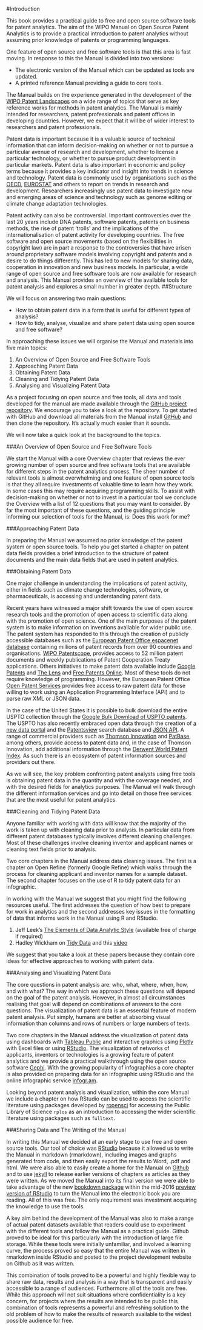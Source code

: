 #Introduction

This book provides a practical guide to free and open source software tools for patent analytics. The aim of the WIPO Manual on Open Source Patent Analytics is to provide a practical introduction to patent analytics without assuming prior knowledge of patents or programming languages. 

One feature of open source and free software tools is that this area is fast moving. In response to this the Manual is divided into two versions:

- The electronic version of the Manual which can be updated as tools are updated.
- A printed reference Manual providing a guide to core tools.

The Manual builds on the experience generated in the development of the [WIPO Patent Landscapes](http://www.wipo.int/patentscope/en/programs/patent_landscapes/) on a wide range of topics that serve as key reference works for methods in patent analytics. The Manual is mainly intended for researchers, patent professionals and patent offices in developing countries. However, we expect that it will be of wider interest to researchers and patent professionals. 

Patent data is important because it is a valuable source of technical information that can inform decision-making on whether or not to pursue a particular avenue of research and development, whether to license a particular technology, or whether to pursue product development in particular markets. Patent data is also important in economic and policy terms because it provides a key indicator and insight into trends in science and technology. Patent data is commonly used by organisations such as the [OECD](http://www.oecd.org/sti/inno/oecdpatentdatabases.htm), [EUROSTAT](http://ec.europa.eu/eurostat/statistics-explained/index.php/Patent_statistics) and others to report on trends in research and development. Researchers increasingly use patent data to investigate new and emerging areas of science and technology such as genome editing or climate change adaptation technologies. 

Patent activity can also be controversial. Important controversies over the last 20 years include DNA patents, software patents, patents on business methods, the rise of patent 'trolls' and the implications of the internationalisation of patent activity for developing countries. The free software and open source movements (based on the flexibilities in copyright law) are in part a response to the controversies that have arisen around proprietary software models involving copyright and patents and a desire to do things differently. This has led to new models for sharing data, cooperation in innovation and new business models. In particular, a wide range of open source and free software tools are now available for research and analysis. This Manual provides an overview of the available tools for patent analysis and explores a small number in greater depth. 
##Structure

We will focus on answering two main questions: 

- How to obtain patent data in a form that is useful for different types of analysis?
- How to tidy, analyse, visualize and share patent data using open source and free software?

In approaching these issues we will organise the Manual and materials into five main topics:

1. An Overview of Open Source and Free Software Tools
2. Approaching Patent Data
3. Obtaining Patent Data
4. Cleaning and Tidying Patent Data
5. Analysing and Visualizing Patent Data

As a project focusing on open source and free tools, all data and tools developed for the manual are made available through the [GitHub project repository](https://github.com/wipo-analytics/opensource-patent-analytics). We encourage you to take a look at the repository. To get started with GitHub and download all materials from the Manual install [GitHub](https://github.com) and then clone the repository. It's actually much easier than it sounds. 

We will now take a quick look at the background to the topics. 

###An Overview of Open Source and Free Software Tools

We start the Manual with a core Overview chapter that reviews the ever growing number of open source and free software tools that are available for different steps in the patent analytics process. The sheer number of relevant tools is almost overwhelming and one feature of open source tools is that they all require investments of valuable time to learn how they work. In some cases this may require acquiring programming skills. To assist with decision-making on whether or not to invest in a particular tool we conclude the Overview with a list of 12 questions that you may want to consider. By far the most important of these questions, and the guiding principle informing our selection of tools for the Manual, is: Does this work for me?

###Approaching Patent Data

In preparing the Manual we assumed no prior knowledge of the patent system or open source tools. To help you get started a chapter on patent data fields provides a brief introduction to the structure of patent documents and the main data fields that are used in patent analytics. 

###Obtaining Patent Data

One major challenge in understanding the implications of patent activity, either in fields such as climate change technologies, software, or pharmaceuticals, is accessing and understanding patent data. 

Recent years have witnessed a major shift towards the use of open source research tools and the promotion of open access to scientific data along with the promotion of open science. One of the main purposes of the patent system is to make information on inventions available for wider public use. The patent system has responded to this through the creation of publicly accessible databases such as the [European Patent Office espacenet database](http://worldwide.espacenet.com/?locale=en_EP) containing millions of patent records from over 90 countries and organisations. [WIPO Patentscope](https://patentscope.wipo.int/search/en/search.jsf), provides access to 52 million patent documents and weekly publications of Patent Cooperation Treaty applications. Others initiatives to make patent data available include [Google Patents](https://www.google.co.uk/url?sa=t&rct=j&q=&esrc=s&source=web&cd=1&ved=0CCIQFjAA&url=http%3A%2F%2Fwww.google.com%2Fpatents&ei=7LFIVeyiIInmau2rgMgL&usg=AFQjCNG_XlAI_9dSaH28NeN5O6bXJSSuSw&sig2=lgFU0x6MQCnaWZBXgPYDAA&bvm=bv.92291466,d.d2s) and [The Lens](http://www.lens.org/lens/) and [Free Patents Online](http://www.freepatentsonline.com). Most of these tools do not require knowledge of programming. However, the European Patent Office [Open Patent Services](http://www.epo.org/searching-for-patents/technical/espacenet/ops.html) provides free access to raw patent data for those willing to work using an Application Programming Interface (API) and to parse raw XML or JSON data.   

In the case of the United States it is possible to bulk download the entire USPTO collection through the [Google Bulk Download of USPTO patents](https://www.google.com/googlebooks/uspto.html). The USPTO has also recently embraced open data through the creation of [a new data portal](http://www.uspto.gov/learning-and-resources/open-data-and-mobility) and the [Patentsview](http://www.patentsview.org/web/) search database and [JSON API](http://www.patentsview.org/api/doc.html). A range of commercial providers such as [Thomson Innovation](http://info.thomsoninnovation.com) and [PatBase](https://www.patbase.com/login.asp), among others, provide access to patent data and, in the case of Thomson Innovation, add additional information through the [Derwent World Patent Index](http://thomsonreuters.com/en/products-services/intellectual-property/patent-research-and-analysis/derwent-world-patents-index.html). As such there is an ecosystem of patent information sources and providers out there. 

As we will see, the key problem confronting patent analysts using free tools is obtaining patent data in the quantity and with the coverage needed, and with the desired fields for analytics purposes. The Manual will walk through the different information services and go into detail on those free services that are the most useful for patent analytics. 

###Cleaning and Tidying Patent Data

Anyone familiar with working with data will know that the majority of the work is taken up with cleaning data prior to analysis. In particular data from different patent databases typically involves different cleaning challenges. Most of these challenges involve cleaning inventor and applicant names or cleaning text fields prior to analysis. 

Two core chapters in the Manual address data cleaning issues. The first is a chapter on Open Refine (formerly Google Refine) which walks through the process for cleaning applicant and inventor names for a sample dataset. The second chapter focuses on the use of R to tidy patent data for an infographic. 

In working with the Manual we suggest that you might find the following resources useful. The first addresses the question of how best to prepare for work in analytics and the second addresses key issues in the formatting of data that informs work in the Manual using R and RStudio.

1. Jeff Leek's [The Elements of Data Analytic Style](https://leanpub.com/datastyle) (available free of charge if required)
2. Hadley Wickham on [Tidy Data](http://vita.had.co.nz/papers/tidy-data.pdf) and this [video](https://vimeo.com/33727555)

We suggest that you take a look at these papers because they contain core ideas for effective approaches to working with patent data. 

###Analysing and Visualizing Patent Data

The core questions in patent analysis are: who, what, where, when, how, and with what? The way in which we approach these questions will depend on the goal of the patent analysis. However, in almost all circumstances realising that goal will depend on combinations of answers to the core questions. The visualization of patent data is an essential feature of modern patent analysis. Put simply, humans are better at absorbing visual information than columns and rows of numbers or large numbers of texts. 

Two core chapters in the Manual address the visualization of patent data using dashboards with [Tableau Public](https://public.tableau.com/s/gallery) and interactive graphics using [Plotly](https://plot.ly/) with Excel files or using [RStudio](http://www.rstudio.com). The visualization of networks of applicants, inventors or technologies is a growing feature of patent analytics and we provide a practical walkthrough using the open source software [Gephi](https://gephi.org). With the growing popularity of infographics a core chapter is also provided on preparing data for an infographic using RStudio and the online infographic service [infogr.am](https://infogr.am). 

Looking beyond patent analysis and visualization, within the core Manual we include a chapter on how RStudio can be used to access the scientific literature using packages developed by [ropensci](http://ropensci.org) for accessing the Public Library of Science `rplos` as an introduction to accessing the wider scientific literature using packages such as `fulltext`.

###Sharing Data and The Writing of the Manual

In writing this Manual we decided at an early stage to use free and open source tools. Our tool of choice was [RStudio](http://www.rstudio.com) because it allowed us to write the Manual in markdown (rmarkdown), including images and graphs generated from code, and then easily export the results to Word, .pdf and html. We were also able to easily create a home for the Manual on [Github](https://github.com/) and to use [jekyll](https://jekyllrb.com/) to release earlier versions of chapters as articles as they were written. As we moved the Manual into its final version we were able to take advantage of the new [bookdown package](https://bookdown.org) within the mid-2016 [preview version of RStudio](https://www.rstudio.com/products/rstudio/download/preview/) to turn the Manual into the electronic book you are reading. All of this was free. The only requirement was investment acquiring the knowledge to use the tools. 

A key aim behind the development of the Manual was also to make a range of actual patent datasets available that readers could use to experiment with the different tools and follow the Manual as a practical guide. Github proved to be ideal for this particularly with the introduction of large file storage. While these tools were initially unfamiliar, and involved a learning curve, the process proved so easy that the entire Manual was written in rmarkdown inside RStudio and posted to the project development website on Github as it was written. 

This combination of tools proved to be a powerful and highly flexible way to share raw data, results and analysis in a way that is transparent and easily accessible to a range of audiences. Furthermore all of the tools are free. While this approach will not suit situations where confidentiality is a key concern, for projects where the results are intended to be public this combination of tools represents a powerful and refreshing solution to the old problem of how to make the results of research available to the widest possible audience for free. 
